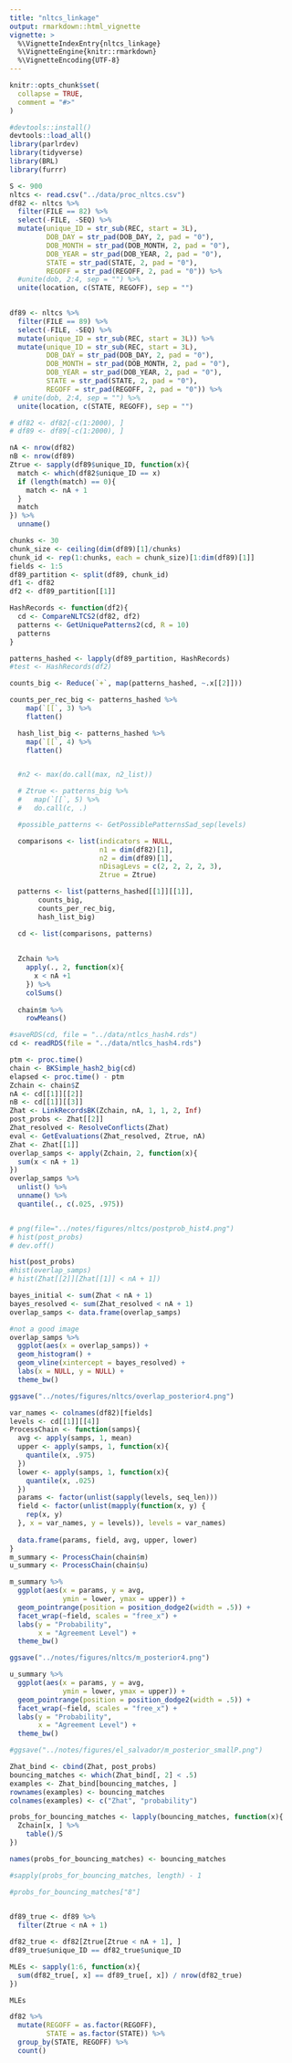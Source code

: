 ```yaml
---
title: "nltcs_linkage"
output: rmarkdown::html_vignette
vignette: >
  %\VignetteIndexEntry{nltcs_linkage}
  %\VignetteEngine{knitr::rmarkdown}
  %\VignetteEncoding{UTF-8}
---
```


```r
knitr::opts_chunk$set(
  collapse = TRUE,
  comment = "#>"
)
```

```r
#devtools::install()
devtools::load_all()
library(parlrdev)
library(tidyverse)
library(BRL)
library(furrr)
```

```r
S <- 900
nltcs <- read.csv("../data/proc_nltcs.csv")
df82 <- nltcs %>% 
  filter(FILE == 82) %>% 
  select(-FILE, -SEQ) %>% 
  mutate(unique_ID = str_sub(REC, start = 3L),
         DOB_DAY = str_pad(DOB_DAY, 2, pad = "0"), 
         DOB_MONTH = str_pad(DOB_MONTH, 2, pad = "0"), 
         DOB_YEAR = str_pad(DOB_YEAR, 2, pad = "0"),
         STATE = str_pad(STATE, 2, pad = "0"),
         REGOFF = str_pad(REGOFF, 2, pad = "0")) %>% 
  #unite(dob, 2:4, sep = "") %>% 
  unite(location, c(STATE, REGOFF), sep = "")
  

df89 <- nltcs %>% 
  filter(FILE == 89) %>% 
  select(-FILE, -SEQ) %>% 
  mutate(unique_ID = str_sub(REC, start = 3L)) %>% 
  mutate(unique_ID = str_sub(REC, start = 3L),
         DOB_DAY = str_pad(DOB_DAY, 2, pad = "0"), 
         DOB_MONTH = str_pad(DOB_MONTH, 2, pad = "0"), 
         DOB_YEAR = str_pad(DOB_YEAR, 2, pad = "0"),
         STATE = str_pad(STATE, 2, pad = "0"),
         REGOFF = str_pad(REGOFF, 2, pad = "0")) %>% 
 # unite(dob, 2:4, sep = "") %>% 
  unite(location, c(STATE, REGOFF), sep = "")

# df82 <- df82[-c(1:2000), ]
# df89 <- df89[-c(1:2000), ]

nA <- nrow(df82)
nB <- nrow(df89)
Ztrue <- sapply(df89$unique_ID, function(x){
  match <- which(df82$unique_ID == x)
  if (length(match) == 0){
    match <- nA + 1
  }
  match
}) %>% 
  unname()

chunks <- 30
chunk_size <- ceiling(dim(df89)[1]/chunks)
chunk_id <- rep(1:chunks, each = chunk_size)[1:dim(df89)[1]]
fields <- 1:5
df89_partition <- split(df89, chunk_id)
df1 <- df82
df2 <- df89_partition[[1]]
```


```r

HashRecords <- function(df2){
  cd <- CompareNLTCS2(df82, df2)
  patterns <- GetUniquePatterns2(cd, R = 10)
  patterns
}

patterns_hashed <- lapply(df89_partition, HashRecords)
#test <- HashRecords(df2)
```

```r
counts_big <- Reduce(`+`, map(patterns_hashed, ~.x[[2]]))

counts_per_rec_big <- patterns_hashed %>%
    map(`[[`, 3) %>%
    flatten()

  hash_list_big <- patterns_hashed %>%
    map(`[[`, 4) %>%
    flatten()


  #n2 <- max(do.call(max, n2_list))

  # Ztrue <- patterns_big %>%
  #   map(`[[`, 5) %>%
  #   do.call(c, .)

  #possible_patterns <- GetPossiblePatternsSad_sep(levels)

  comparisons <- list(indicators = NULL,
                      n1 = dim(df82)[1],
                      n2 = dim(df89)[1],
                      nDisagLevs = c(2, 2, 2, 2, 3),
                      Ztrue = Ztrue)

  patterns <- list(patterns_hashed[[1]][[1]],
       counts_big,
       counts_per_rec_big,
       hash_list_big)

  cd <- list(comparisons, patterns)
  
  
  Zchain %>% 
    apply(., 2, function(x){
      x < nA +1
    }) %>% 
    colSums()
  
  chain$m %>% 
    rowMeans()
```

```r
#saveRDS(cd, file = "../data/ntlcs_hash4.rds")
cd <- readRDS(file = "../data/ntlcs_hash4.rds")
```


```r
ptm <- proc.time()
chain <- BKSimple_hash2_big(cd)
elapsed <- proc.time() - ptm 
Zchain <- chain$Z
nA <- cd[[1]][[2]]
nB <- cd[[1]][[3]]
Zhat <- LinkRecordsBK(Zchain, nA, 1, 1, 2, Inf)
post_probs <- Zhat[[2]]
Zhat_resolved <- ResolveConflicts(Zhat)
eval <- GetEvaluations(Zhat_resolved, Ztrue, nA)
Zhat <- Zhat[[1]]
overlap_samps <- apply(Zchain, 2, function(x){
  sum(x < nA + 1)
})
overlap_samps %>% 
  unlist() %>% 
  unname() %>% 
  quantile(., c(.025, .975))


# png(file="../notes/figures/nltcs/postprob_hist4.png")
# hist(post_probs)
# dev.off()

hist(post_probs)
#hist(overlap_samps)
# hist(Zhat[[2]][Zhat[[1]] < nA + 1])
```



```r
bayes_initial <- sum(Zhat < nA + 1)
bayes_resolved <- sum(Zhat_resolved < nA + 1)
overlap_samps <- data.frame(overlap_samps)

#not a good image
overlap_samps %>% 
  ggplot(aes(x = overlap_samps)) +
  geom_histogram() + 
  geom_vline(xintercept = bayes_resolved) + 
  labs(x = NULL, y = NULL) + 
  theme_bw()

ggsave("../notes/figures/nltcs/overlap_posterior4.png")
```

```r
var_names <- colnames(df82)[fields]
levels <- cd[[1]][[4]]
ProcessChain <- function(samps){
  avg <- apply(samps, 1, mean)
  upper <- apply(samps, 1, function(x){
    quantile(x, .975)
  })
  lower <- apply(samps, 1, function(x){
    quantile(x, .025)
  })
  params <- factor(unlist(sapply(levels, seq_len)))
  field <- factor(unlist(mapply(function(x, y) {
    rep(x, y)
  }, x = var_names, y = levels)), levels = var_names)
  
  data.frame(params, field, avg, upper, lower)
}
m_summary <- ProcessChain(chain$m)
u_summary <- ProcessChain(chain$u)

m_summary %>% 
  ggplot(aes(x = params, y = avg,
             ymin = lower, ymax = upper)) +
  geom_pointrange(position = position_dodge2(width = .5)) +
  facet_wrap(~field, scales = "free_x") + 
  labs(y = "Probability",
       x = "Agreement Level") + 
  theme_bw()

ggsave("../notes/figures/nltcs/m_posterior4.png")

u_summary %>% 
  ggplot(aes(x = params, y = avg,
             ymin = lower, ymax = upper)) +
  geom_pointrange(position = position_dodge2(width = .5)) +
  facet_wrap(~field, scales = "free_x") + 
  labs(y = "Probability",
       x = "Agreement Level") + 
  theme_bw()

#ggsave("../notes/figures/el_salvador/m_posterior_smallP.png")

```

```r
Zhat_bind <- cbind(Zhat, post_probs)
bouncing_matches <- which(Zhat_bind[, 2] < .5)
examples <- Zhat_bind[bouncing_matches, ]
rownames(examples) <- bouncing_matches
colnames(examples) <- c("Zhat", "probability")

probs_for_bouncing_matches <- lapply(bouncing_matches, function(x){
  Zchain[x, ] %>% 
    table()/S
})

names(probs_for_bouncing_matches) <- bouncing_matches

#sapply(probs_for_bouncing_matches, length) - 1

#probs_for_bouncing_matches["8"]
  
```

```r
df89_true <- df89 %>% 
  filter(Ztrue < nA + 1)

df82_true <- df82[Ztrue[Ztrue < nA + 1], ]
df89_true$unique_ID == df82_true$unique_ID

MLEs <- sapply(1:6, function(x){
  sum(df82_true[, x] == df89_true[, x]) / nrow(df82_true)
})

MLEs
```

```r
df82 %>% 
  mutate(REGOFF = as.factor(REGOFF),
         STATE = as.factor(STATE)) %>% 
  group_by(STATE, REGOFF) %>% 
  count()
```
